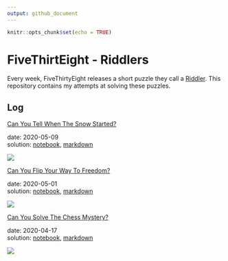 ```yaml
---
output: github_document
---
```


```r
knitr::opts_chunk$set(echo = TRUE)
```

# FiveThirtEight - Riddlers

Every week, FiveThirtyEight releases a short puzzle they call a [Riddler](https://fivethirtyeight.com/tag/the-riddler/).
This repository contains my attempts at solving these puzzles.

## Log

[ Can You Tell When The Snow Started?](https://fivethirtyeight.com/features/can-you-catch-the-free-t-shirt/)

date: 2020-05-09  
solution: [notebook](2020-05-09_riddler-snow-started.Rmd), [markdown](2020-05-09_riddler-snow-started.md)

![](2020-05-09_riddler-snow-started_files/figure-gfm/unnamed-chunk-11-1.gif)

[Can You Flip Your Way To Freedom?](https://fivethirtyeight.com/features/can-you-flip-your-way-to-freedom/)

date: 2020-05-01  
solution: [notebook](2020-05-01_riddler-flip-to-freedom.Rmd), [markdown](2020-05-01_riddler-flip-to-freedom.md)

![](2020-05-01_riddler-flip-to-freedom_files/figure-gfm/unnamed-chunk-12-1.png)

[Can You Solve The Chess Mystery?](https://fivethirtyeight.com/features/can-you-solve-the-chess-mystery/)

date: 2020-04-17  
solution: [notebook](2020-04-17_riddler-chess-mystery.Rmd), [markdown](2020-04-17_riddler-chess-mystery.md)

![](2020-04-17_riddler-chess-mystery_files/figure-gfm/unnamed-chunk-18-1.png)

